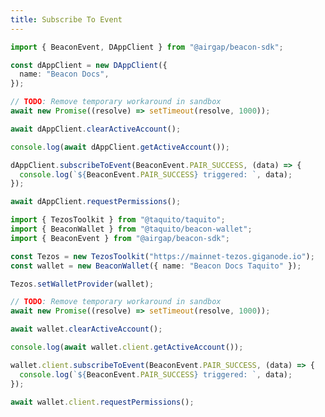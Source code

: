 ```yaml
---
title: Subscribe To Event
---
```



<RunnableCode>

<!-- embedme subscribe-to-event.beacon.ts -->

```ts
import { BeaconEvent, DAppClient } from "@airgap/beacon-sdk";

const dAppClient = new DAppClient({
  name: "Beacon Docs",
});

// TODO: Remove temporary workaround in sandbox
await new Promise((resolve) => setTimeout(resolve, 1000));

await dAppClient.clearActiveAccount();

console.log(await dAppClient.getActiveAccount());

dAppClient.subscribeToEvent(BeaconEvent.PAIR_SUCCESS, (data) => {
  console.log(`${BeaconEvent.PAIR_SUCCESS} triggered: `, data);
});

await dAppClient.requestPermissions();
```

<!-- embedme subscribe-to-event.taquito.ts -->

```ts
import { TezosToolkit } from "@taquito/taquito";
import { BeaconWallet } from "@taquito/beacon-wallet";
import { BeaconEvent } from "@airgap/beacon-sdk";

const Tezos = new TezosToolkit("https://mainnet-tezos.giganode.io");
const wallet = new BeaconWallet({ name: "Beacon Docs Taquito" });

Tezos.setWalletProvider(wallet);

// TODO: Remove temporary workaround in sandbox
await new Promise((resolve) => setTimeout(resolve, 1000));

await wallet.clearActiveAccount();

console.log(await wallet.client.getActiveAccount());

wallet.client.subscribeToEvent(BeaconEvent.PAIR_SUCCESS, (data) => {
  console.log(`${BeaconEvent.PAIR_SUCCESS} triggered: `, data);
});

await wallet.client.requestPermissions();
```

</RunnableCode>

